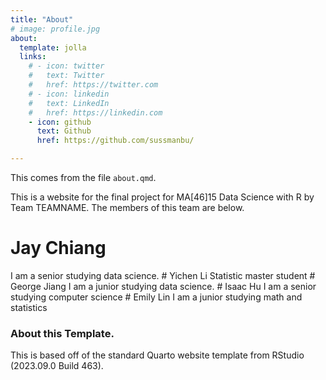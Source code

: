 ```yaml
---
title: "About"
# image: profile.jpg
about:
  template: jolla
  links:
    # - icon: twitter
    #   text: Twitter
    #   href: https://twitter.com
    # - icon: linkedin
    #   text: LinkedIn
    #   href: https://linkedin.com
    - icon: github
      text: Github
      href: https://github.com/sussmanbu/

---
```



This comes from the file `about.qmd`.

This is a website for the final project for MA[46]15 Data Science with R by Team TEAMNAME.
The members of this team are below.

# Jay Chiang
I am a senior studying data science.
# Yichen Li
Statistic  master student
# George Jiang
I am a junior studying data science.
# Isaac Hu
I am a senior studying computer science
# Emily Lin
I am a junior studying math and statistics

<!-- Please leave in the information below -->

### About this Template.

This is based off of the standard Quarto website template from RStudio (2023.09.0 Build 463).
